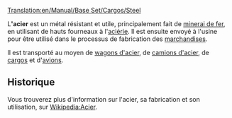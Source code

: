 [[Translation:en/Manual/Base Set/Cargos/Steel]]

{{fr/Manual/Base Set/Cargos/Cargaison|
nom=Acier|
image=en/Manual/Base Set/Cargos/Steel.png|
produit=[[fr/Manual/Base Set/Industries/Aciérie|Aciérie]]|
accepté=[[fr/Manual/Base Set/Industries/Usine|Usine]]
}}

L''''acier''' est un métal résistant et utile, principalement fait de [[fr/Manual/Base Set/Cargos/Minerai de fer|minerai de fer]], en utilisant de hauts fourneaux à l'[[fr/Manual/Base Set/Industries/Aciérie|aciérie]]. Il est ensuite envoyé à l'usine pour être utilisé dans le processus de fabrication des [[fr/Manual/Base Set/Cargos/Marchandises|marchandises]].

Il est transporté au moyen de [[fr/Manual/Base Set/Trains/Wagon d'acier|wagons d'acier]], de [[fr/Manual/Base Set/Road Vehicles/Camion d'acier|camions d'acier]], de [[fr/Manual/Bateaux|cargos]] et d'[[fr/Manual/Avions|avions]].

==Historique==
Vous trouverez plus d'information sur l'acier, sa fabrication et son utilisation, sur [https://www.wikipedia.org/wiki/fr:Acier Wikipedia:Acier].

{{fr/Manual/Base Set/Cargos/Navbox Cargos}}